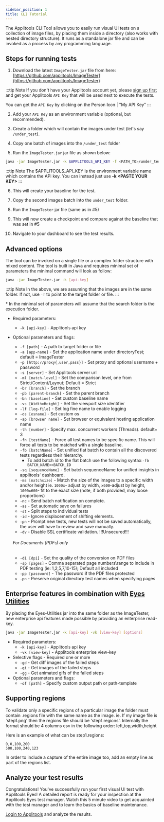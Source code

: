 ```yaml
---
sidebar_position: 1
title: CLI Tutorial
---
```


The Applitools CLI Tool allows you to easily run visual UI tests on a collection of image files, by placing them inside a directory (also works with nested directory structure). It runs as a standalone jar file and can be invoked as a process by any programming language.

## Steps for running tests

1.    Download the latest `ImageTester.jar` file from here: [https://github.com/applitools/ImageTester](https://github.com/applitools/ImageTester)

:::tip Note
If you don't have your Applitools account yet, please [sign up first](https://applitools.com/users/register) and get your Applitools `API Key` that will be used next to execute the tests.

You can get the `API Key` by clicking on the Person Icon | "My API Key"
:::


2.    Add your `API Key` as an environment variable (optional, but recommended).

3.    Create a folder which will contain the images under test (let's say `/under_test`).

4.    Copy one batch of images into the `/under_test` folder

5.    Run the `ImageTester.jar` jar file as shown below:

```sh
java -jar ImageTester.jar -k $APPLITOOLS_API_KEY -f <PATH_TO>/under_test/
```

:::tip Note
The $APPLITOOLS_API_KEY is the environment variable name which contains the API key. You can instead just use **-k &lt;PASTE YOUR KEY&gt;**
:::

6.    This will create your baseline for the test.

7.    Copy the second images batch into the `under_test` folder.

8.    Run the `ImageTester` jar file (same as in #5)

9.    This will now create a checkpoint and compare against the baseline that was set in #5

10. Navigate to your dashboard to see the test results.

## Advanced options
The tool can be invoked on a single file or a complex folder structure with mixed content. The tool is built in Java and requires minimal set of parameters the minimal command will look as follow:

```bash
java -jar ImageTester.jar -k [api-key]
```


:::tip Note
 In the above, we are assuming that the images are in the same folder. If not, use `-f` to point to the target folder or file.
:::

\* In the minimal set of parameters will assume that the search folder is the execution folder.

+ Required parameters:
    + `-k [api-key]` - Applitools api key
+ Optional parameters and flags:
    + `-f [path]` - A path to target folder or file
    + `-a [app-name]` - Set the application name under directoryTest; default = ImageTester
    + `-p [http://proxy{,user,pass}]` - Set proxy and optional username + password
    + `-s [server]` - Set Applitools server url
    + `-ml [match-level]` - Set the comparison level, one from Strict/Content/Layout; Default = Strict
    + `-br [branch]` - Set the branch
    + `-pb [parent-branch]` - Set the parent branch
    + `-bn [baseline]` - Set custom baseline name
    + `-vs [WidthxHeight]` - Set the viewport size identifier
    + `-lf [log-file]` - Set log fine name to enable logging
    + `-os [osname]` - Set custom os
    + `-ap [browser name]` - Set browser or equivalent hosting application name
    + `-th [number]` - Specify max. concurrent workers (Threads). default= 3
    + `-fn [testName]` - Force all test names to be specific name. This will force all tests to be matched with a single baseline.
    + `-fb [batchName]` - Set unified flat batch to contain all the discovered tests regardless their hierarchy.
      + To add batch id to the flat batch use the following syntax:`-fb BATCH_NAME<>BATCH_ID`
    + `-sq [sequenceName]` - Set batch sequenceName for unified insights in applitools' dashboard.
    + `-ms [matchsize]` - Match the size of the images to a specific width and/or height ie. `1000x`- adjust by width, `x600`-adjust by height, `1000x600`- fit to the exact size (note, if both provided, may loose proportions)
    + `-nc` - Send batch notification on complete.
    + `-as` - Set automatic save on failures
    + `-st` - Split steps to individual tests
    + `-id` - Ignore displacement of shifting elements.
    + `-pn` - Prompt new tests, new tests will not be saved automatically, the user will have to review and save manually.
    + `-dv` - Disable SSL certificate validation. !!!Unsecured!!!


    ###### For Documents (PDFs) only
    + `-di [dpi]` - Set the quality of the conversion on PDF files
    + `-sp [pages]` - Comma separated page numbers\range to include in PDF testing (ie: 1,2,5,7,10-15); Default all included
    + `-pp [password]` - The password if the PDF files protected
    + `-pn` - Preserve original directory test names when specifying pages

## Enterprise features in combination with [Eyes Utilities](https://github.com/applitools/EyesUtilities)
By placing the Eyes-Utilities jar into the same folder as the ImageTester, new enterprise api features
made possible by providing an enterprise read-key.

```bash
java -jar ImageTester.jar -k [api-key] -vk [view-key] [options]
```

+ Required parameters:
    + `-k [api-key]` - Applitools api key
    + `-vk [view-key]` - Applitools enterprise view-key
+ Selective flags - Required one or more
    + `-gd` - Get diff images of the failed steps
    + `-gi` - Get images of the failed steps
    + `-gg` - Get animated gifs of the failed steps
+ Optional parameters and flags:
    + `-of [path]` - Specify custom output path or path-template

## Supporting regions
To validate only a specific regions of a particular image the folder must contain .regions file with the same name as the image.
ie. If my image file is 'step1.png' then the regions file should be 'step1.regions'.
Internally the format should be 4 columns csv in the following order: left,top,width,height

Here is an example of what can be step1.regions:
```
0,0,100,200
500,100,240,123
```
In order to include a capture of the entire image too, add an empty line as part of the regions list.


## Analyze your test results
Congratulations! You've successfully run your first visual UI test with Applitools Eyes! A detailed report is ready for your inspection at the Applitools Eyes test manager. Watch this 5 minute video to get acquainted with the test manager and to learn the basics of baseline maintenance.

[Login to Applitools](https://applitools.com/users/login) and analyze the results.

<PartialOutro/>